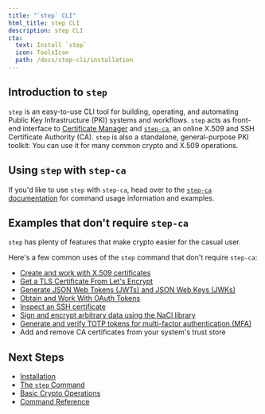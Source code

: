 ```yaml
---
title: "`step` CLI"
html_title: step CLI
description: step CLI
cta:
  text: Install `step`
  icon: ToolsIcon
  path: /docs/step-cli/installation
---
```


## Introduction to `step`

`step` is an easy-to-use CLI tool for building, operating, and automating Public Key Infrastructure (PKI) systems and workflows. `step` acts as front-end interface to [Certificate Manager](../certificate-manager) and [`step-ca`](../step-ca), an online X.509 and SSH Certificate Authority (CA). `step` is also a standalone, general-purpose PKI toolkit: You can use it for many common crypto and X.509 operations.

## Using `step` with `step-ca`

If you'd like to use `step` with `step-ca`, head over to the [`step-ca` documentation](../step-ca) for command usage information and examples.

## Examples that don't require `step-ca`

`step` has plenty of features that make crypto easier for the casual user.

Here's a few common uses of the `step` command that don't require `step-ca`:

- [Create and work with X.509 certificates](./basic-crypto-operations.mdx#create-and-work-with-x509-certificates)
- [Get a TLS Certificate From Let's Encrypt](./basic-crypto-operations.mdx#get-a-tls-certificate-from-lets-encrypt)
- [Generate JSON Web Tokens (JWTs) and JSON Web Keys (JWKs)](./basic-crypto-operations.mdx#generate-json-web-tokens-jwts-and-json-web-keys-jwks)
- [Obtain and Work With OAuth Tokens](./basic-crypto-operations.mdx#obtain-and-work-with-oauth-tokens)
- [Inspect an SSH certificate](./basic-crypto-operations.mdx#work-with-ssh-certificates)
- [Sign and encrypt arbitrary data using the NaCl library](./basic-crypto-operations.mdx#sign-and-encrypt-arbitrary-data)
- [Generate and verify TOTP tokens for multi-factor authentication (MFA)](./basic-crypto-operations.mdx#generate-totp-tokens-for-multi-factor-authentication-mfa)
- Add and remove CA certificates from your system's trust store

## Next Steps

* [Installation](./installation.mdx)
* [The `step` Command](./the-step-command.mdx)
* [Basic Crypto Operations](./basic-crypto-operations.mdx)
* [Command Reference](./reference/)
